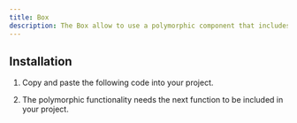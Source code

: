 ```yaml
---
title: Box
description: The Box allow to use a polymorphic component that includes the css prop.
---
```



## Installation

1. Copy and paste the following code into your project.

<CodeSource
  path="components/ui/box.tsx"
  lang="tsx"
  fileName="components/ui/box.tsx"
/>

2. The polymorphic functionality needs the next function to be included in your project.

<CodeSource
  path="lib/create-polymorphic-component.ts"
  lang="tsx"
  fileName="lib/create-polimorphic-component.ts"
/>

